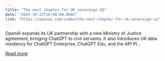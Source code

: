 ```yaml
---
title: "The next chapter for UK sovereign AI"
date: "2025-10-22T16:00:00.000Z"
link: "https://openai.com/index/the-next-chapter-for-uk-sovereign-ai"
---
```


OpenAI expands its UK partnership with a new Ministry of Justice agreement, bringing ChatGPT to civil servants. It also introduces UK data residency for ChatGPT Enterprise, ChatGPT Edu, and the API Pl...

[Read more](https://openai.com/index/the-next-chapter-for-uk-sovereign-ai)
